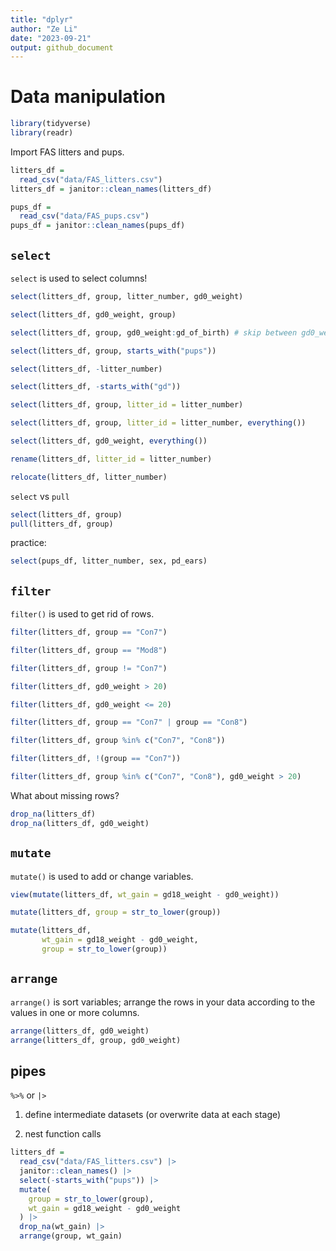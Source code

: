 ```yaml
---
title: "dplyr"
author: "Ze Li"
date: "2023-09-21"
output: github_document
---
```


# Data manipulation

```r
library(tidyverse)
library(readr)
```

Import FAS litters and pups.

```r
litters_df = 
  read_csv("data/FAS_litters.csv")
litters_df = janitor::clean_names(litters_df)

pups_df = 
  read_csv("data/FAS_pups.csv")
pups_df = janitor::clean_names(pups_df)
```

## `select`

`select` is used to select columns!

```r
select(litters_df, group, litter_number, gd0_weight)

select(litters_df, gd0_weight, group)

select(litters_df, group, gd0_weight:gd_of_birth) # skip between gd0_weight & gd_of_birth

select(litters_df, group, starts_with("pups"))

select(litters_df, -litter_number)

select(litters_df, -starts_with("gd"))

select(litters_df, group, litter_id = litter_number)

select(litters_df, group, litter_id = litter_number, everything())

select(litters_df, gd0_weight, everything())
```

```r
rename(litters_df, litter_id = litter_number)

relocate(litters_df, litter_number)
```


`select` vs `pull`

```r
select(litters_df, group)
pull(litters_df, group)
```

practice:

```r
select(pups_df, litter_number, sex, pd_ears)
```



## `filter`

`filter()` is used to get rid of rows.

```r
filter(litters_df, group == "Con7")

filter(litters_df, group == "Mod8")

filter(litters_df, group != "Con7")

filter(litters_df, gd0_weight > 20)

filter(litters_df, gd0_weight <= 20)

filter(litters_df, group == "Con7" | group == "Con8")

filter(litters_df, group %in% c("Con7", "Con8"))

filter(litters_df, !(group == "Con7"))

filter(litters_df, group %in% c("Con7", "Con8"), gd0_weight > 20)
```

What about missing rows?

```r
drop_na(litters_df)
drop_na(litters_df, gd0_weight)
```


## `mutate`

`mutate()` is used to add or change variables.

```r
view(mutate(litters_df, wt_gain = gd18_weight - gd0_weight))

mutate(litters_df, group = str_to_lower(group))

mutate(litters_df, 
       wt_gain = gd18_weight - gd0_weight,
       group = str_to_lower(group))
```



## `arrange`

`arrange()` is sort variables; arrange the rows in your data according to the values in one or more columns.

```r
arrange(litters_df, gd0_weight)
arrange(litters_df, group, gd0_weight)
```



## pipes

`%>%` or `|>`

1) define intermediate datasets (or overwrite data at each stage)

2) nest function calls

```r
litters_df =
  read_csv("data/FAS_litters.csv") |>
  janitor::clean_names() |>
  select(-starts_with("pups")) |>
  mutate(
    group = str_to_lower(group),
    wt_gain = gd18_weight - gd0_weight
  ) |>
  drop_na(wt_gain) |>
  arrange(group, wt_gain)
```

